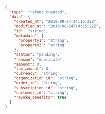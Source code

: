 
```json
{
  "type": "refund.created",
  "data": {
    "created_at": "2019-08-24T14:15:22Z",
    "modified_at": "2019-08-24T14:15:22Z",
    "id": "string",
    "metadata": {
      "property1": "string",
      "property2": "string"
    },
    "status": "pending",
    "reason": "duplicate",
    "amount": 0,
    "tax_amount": 0,
    "currency": "string",
    "organization_id": "string",
    "order_id": "string",
    "subscription_id": "string",
    "customer_id": "string",
    "revoke_benefits": true
  }
}
```
